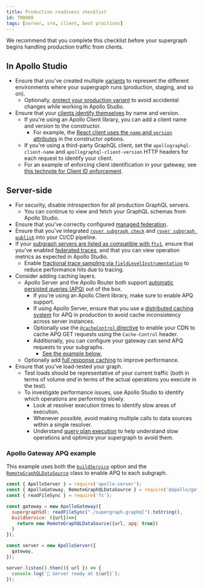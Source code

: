 ```yaml
---
title: Production readiness checklist
id: TN0008
tags: [server, sre, client, best practices]
---
```


We recommend that you complete this checklist before your supergraph begins handling production traffic from clients.

## In Apollo Studio

- Ensure that you've created multiple [variants](/studio/org/graphs#managing-variants) to represent the different environments where your supergraph runs (production, staging, and so on).
  - Optionally, [protect your production variant](/studio/org/graphs#protected-variants-enterprise-only) to avoid accidental changes while working in Apollo Studio.
- Ensure that your [clients identify themselves](/studio/client-awareness/) by name and version.
  - If you're using an Apollo Client library, you can add a client name and version to the constructor.
    - For example, the [React client uses the `name` and `version` attributes](/react/api/core/ApolloClient#name) in the constructor options.
  - If you're using a third-party GraphQL client, set the `apollographql-client-name` and `apollographql-client-version` HTTP headers for each request to identify your client.
  - For an example of enforcing client identification in your gateway, see [this technote for Client ID enforcement](/technotes/TN0001-client-id-enforcement/).
  
## Server-side

- For security, disable introspection for all production GraphQL servers.
  - You can continue to view and fetch your GraphQL schemas from Apollo Studio.
- Ensure that you've correctly configured [managed federation](/federation/managed-federation/setup/).
- Ensure that you've integrated [`rover subgraph check`](/rover/commands/subgraphs#subgraph-check) and [`rover subgraph publish`](/rover/commands/subgraphs#subgraph-publish) into your CI/CD pipeline.
- If your [subgraph servers are listed as compatible with `ftv1`](/federation/other-servers), ensure that you've enabled [federated traces](/federation/metrics/), and that you can view operation metrics as expected in Apollo Studio.
  - Enable [fractional trace sampling via `fieldLevelInstrumentation`](/studio/metrics/field-usage/#fractional-sampling) to reduce performance hits due to tracing.
- Consider adding caching layers.
  - Apollo Server and the Apollo Router both support [automatic persisted queries (APQ)](/apollo-server/performance/apq/) out of the box.
    - If you're using an Apollo Client library, make sure to enable APQ support.
    - If using Apollo Server, ensure that you use a [distributed caching system](/apollo-server/performance/cache-backends) for APQ in production to avoid cache inconsistency across server instances.
    - Optionally use the [`@cacheControl` directive](/apollo-server/api/plugin/cache-control) to enable your CDN to cache APQ GET requests using the `Cache-Control` header.
    - Additionally, you can configure your gateway can send APQ requests to your subgraphs.
      - [See the example below.](#apollo-gateway-apq-example)
  - Optionally add [full response caching](/apollo-server/performance/caching/) to improve performance.
- Ensure that you've load-tested your graph.
  - Test loads should be representative of your current traffic (both in terms of volume _and_ in terms of the actual operations you execute in the test).
  - To investigate performance issues, use Apollo Studio to identify which operations are performing slowly.
    - Look at resolver execution times to identify slow areas of execution.
    - Whenever possible, avoid making multiple calls to data sources within a single resolver.
    - Understand [query plan execution](/federation/query-plans) to help understand slow operations and optimize your supergraph to avoid them.


### Apollo Gateway APQ example

This example uses both the [`buildService`](/federation/api/apollo-gateway/#buildservice) option and the [`RemoteGraphQLDataSource`](/federation/api/apollo-gateway/#apq) class to enable APQ to each subgraph.

```js
const { ApolloServer } = require('apollo-server');
const { ApolloGateway, RemoteGraphQLDataSource } = require('@apollo/gateway');
const { readFileSync } = require('fs');

const gateway = new ApolloGateway({
  supergraphSdl: readFileSync("./supergraph.graphql").toString(),
  buildService: ({url})=>{
    return new RemoteGraphQLDataSource({url, apq: true})
  }
});

const server = new ApolloServer({
  gateway,
});

server.listen().then(({ url }) => {
  console.log(`🚀 Server ready at ${url}`);
});
```